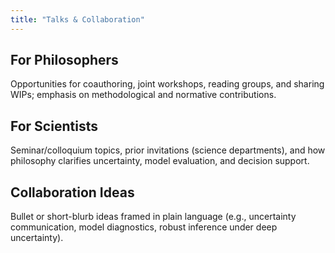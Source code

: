 ```yaml
---
title: "Talks & Collaboration"
---
```


## For Philosophers {#for-philosophers}
Opportunities for coauthoring, joint workshops, reading groups, and sharing WIPs; emphasis on methodological and normative contributions.

## For Scientists {#for-scientists}
Seminar/colloquium topics, prior invitations (science departments), and how philosophy clarifies uncertainty, model evaluation, and decision support.

## Collaboration Ideas {#collaboration-ideas}
Bullet or short-blurb ideas framed in plain language (e.g., uncertainty communication, model diagnostics, robust inference under deep uncertainty).
